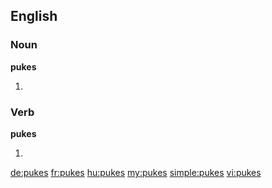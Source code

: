 {{also|puķes|puķēs}}
==English==

===Noun===
'''pukes'''

# {{plural of|puke}}

===Verb===
'''pukes'''

# {{third-person singular of|puke}}

[[de:pukes]]
[[fr:pukes]]
[[hu:pukes]]
[[my:pukes]]
[[simple:pukes]]
[[vi:pukes]]